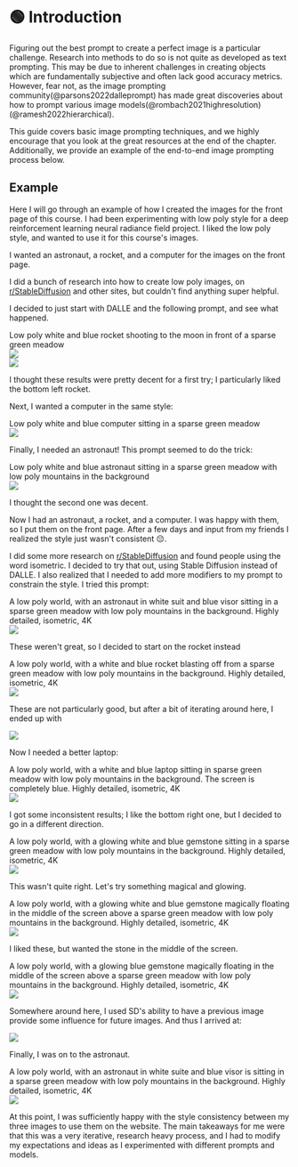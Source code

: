 
# 🟢 Introduction

Figuring out the best prompt to create a perfect image is a particular challenge.
Research into methods to do so is not quite as developed as text prompting. This
may be due to inherent challenges in creating objects which are fundamentally subjective
and often lack good accuracy metrics. However, fear not, as the image prompting
community(@parsons2022dalleprompt) has made great discoveries about how to prompt various image models(@rombach2021highresolution)(@ramesh2022hierarchical).

This guide covers basic image prompting techniques, and we highly encourage
that you look at the great resources at the end of the chapter.
Additionally, we provide an example of the end-to-end image prompting process below.

## Example

Here I will go through an example of how I created the images for the front page of this course.
I had been experimenting with low poly style for a deep reinforcement learning
neural radiance field project. I liked the low poly style, and wanted to use it
for this course's images.

I wanted an astronaut, a rocket, and a computer for the images on the front page.

I did a bunch of research into how to create low poly images, on [r/StableDiffusion](https://www.reddit.com/r/StableDiffusion/)
and other sites, but couldn't find anything super helpful.

I decided to just start with DALLE and the following prompt, and see what happened.

<AIInput>
  Low poly white and blue rocket shooting to the moon in front of a sparse green
  meadow
</AIInput>

<div style={{ textAlign: "center" }}>
  <Image
    src="/docs/assets/images_chapter/rockets_dalle_1.webp"
    className="img-docs"
    width={2430}
    height={604}
    style={{ width: "750px", margin: "auto" }}
  />
</div>

<div style={{ textAlign: "center" }}>
  <Image
    src="/docs/assets/images_chapter/rockets_dalle_2.webp"
    className="img-docs"
    width={2430}
    height={604}
    style={{ width: "750px", margin: "auto" }}
  />
</div>

I thought these results were pretty decent for a first try; I particularly liked
the bottom left rocket.

Next, I wanted a computer in the same style:

<AIInput>
  Low poly white and blue computer sitting in a sparse green meadow
</AIInput>

<div style={{ textAlign: "center" }}>
  <Image
    src="/docs/assets/images_chapter/computer_dalle_1.webp"
    className="img-docs"
    width={2430}
    height={604}
    style={{ width: "750px", margin: "auto" }}
  />
</div>

Finally, I needed an astronaut! This prompt seemed to do the trick:

<AIInput>
  Low poly white and blue astronaut sitting in a sparse green meadow with low
  poly mountains in the background
</AIInput>

<div style={{ textAlign: "center" }}>
  <Image
    src="/docs/assets/images_chapter/astronaut_dalle_1.webp"
    className="img-docs"
    width={2430}
    height={604}
    style={{ width: "750px", margin: "auto" }}
  />
</div>

I thought the second one was decent.

Now I had an astronaut, a rocket, and a computer. I was happy with them,
so I put them on the front page. After a few days and input from my friends I
realized the style just wasn't consistent 😔.

I did some more research on [r/StableDiffusion](https://www.reddit.com/r/StableDiffusion/) and found people using the word isometric. I decided to try that out, using Stable Diffusion instead of DALLE.
I also realized that I needed to add more modifiers to my prompt
to constrain the style. I tried this prompt:

<AIInput>
  A low poly world, with an astronaut in white suit and blue visor sitting in a
  sparse green meadow with low poly mountains in the background. Highly
  detailed, isometric, 4K
</AIInput>

<div style={{ textAlign: "center" }}>
  <Image
    src="/docs/assets/images_chapter/astronaut_sd_1.webp"
    className="img-docs"
    width={1222}
    height={1108}
    style={{ width: "250px", margin: "auto" }}
  />
</div>

These weren't great, so I decided to start on the rocket instead

<AIInput>
  A low poly world, with a white and blue rocket blasting off from a sparse
  green meadow with low poly mountains in the background. Highly detailed,
  isometric, 4K
</AIInput>

<div style={{ textAlign: "center" }}>
  <Image
    src="/docs/assets/images_chapter/rocket_sd_1.webp"
    className="img-docs"
    width={1222}
    height={1108}
    style={{ width: "250px", margin: "auto" }}
  />
</div>

These are not particularly good, but after a bit of iterating around here, I ended up with

<div style={{ textAlign: "center" }}>
  <Image
    src="/img/rocket.webp"
    className="img-docs"
    width={512}
    height={512}
    style={{ width: "250px", margin: "auto" }}
  />
</div>

Now I needed a better laptop:

<AIInput>
  A low poly world, with a white and blue laptop sitting in sparse green meadow
  with low poly mountains in the background. The screen is completely blue.
  Highly detailed, isometric, 4K
</AIInput>

<div style={{ textAlign: "center" }}>
  <Image
    src="/docs/assets/images_chapter/laptop_sd_1.webp"
    className="img-docs"
    width={1222}
    height={1108}
    style={{ width: "250px", margin: "auto" }}
  />
</div>

I got some inconsistent results; I like the bottom right one, but I decided to go in a different direction.

<AIInput>
  A low poly world, with a glowing white and blue gemstone sitting in a sparse
  green meadow with low poly mountains in the background. Highly detailed,
  isometric, 4K
</AIInput>

<div style={{ textAlign: "center" }}>
  <Image
    src="/docs/assets/images_chapter/gemstone_sd_1.webp"
    className="img-docs"
    width={1222}
    height={1108}
    style={{ width: "250px", margin: "auto" }}
  />
</div>

This wasn't quite right. Let's try something magical and glowing.

<AIInput>
  A low poly world, with a glowing white and blue gemstone magically floating in
  the middle of the screen above a sparse green meadow with low poly mountains
  in the background. Highly detailed, isometric, 4K
</AIInput>

<div style={{ textAlign: "center" }}>
  <Image
    src="/docs/assets/images_chapter/gemstone_sd_2.webp"
    className="img-docs"
    width={1222}
    height={1108}
    style={{ width: "250px", margin: "auto" }}
  />
</div>

I liked these, but wanted the stone in the middle of the screen.

<AIInput>
  A low poly world, with a glowing blue gemstone magically floating in the
  middle of the screen above a sparse green meadow with low poly mountains in
  the background. Highly detailed, isometric, 4K
</AIInput>

<div style={{ textAlign: "center" }}>
  <Image
    src="/docs/assets/images_chapter/gemstone_sd_3.webp"
    className="img-docs"
    width={1222}
    height={1108}
    style={{ width: "250px", margin: "auto" }}
  />
</div>

Somewhere around here, I used SD's ability to have a previous image provide some influence for future images.
And thus I arrived at:

<div style={{ textAlign: "center" }}>
  <Image
    src="/img/computer.webp"
    className="img-docs"
    width={512}
    height={512}
    style={{ width: "250px", margin: "auto" }}
  />
</div>

Finally, I was on to the astronaut.

<AIInput>
  A low poly world, with an astronaut in white suite and blue visor is sitting
  in a sparse green meadow with low poly mountains in the background. Highly
  detailed, isometric, 4K
</AIInput>

<div style={{ textAlign: "center" }}>
  <Image
    src="/img/astronaut.webp"
    className="img-docs"
    width={404}
    height={432}
    style={{ width: "250px", margin: "auto" }}
  />
</div>

At this point, I was sufficiently happy with the style consistency between my three images to use them
on the website. The main takeaways for me were that this was a very iterative, research heavy process,
and I had to modify my expectations and ideas as I experimented with different prompts and models.
